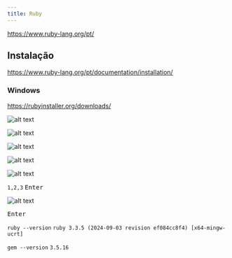 ```yaml
---
title: Ruby
---
```


https://www.ruby-lang.org/pt/

## Instalação

https://www.ruby-lang.org/pt/documentation/installation/

### Windows

https://rubyinstaller.org/downloads/

![alt text](/src/assets/content/docs/ruby/image.png)

![alt text](/src/assets/content/docs/ruby/image-1.png)

![alt text](/src/assets/content/docs/ruby/image-6.png)

![alt text](/src/assets/content/docs/ruby/image-2.png)

![alt text](/src/assets/content/docs/ruby/image-7.png)

`1,2,3` <kbd>Enter</kbd>

![alt text](/src/assets/content/docs/ruby/image-3.png)

<kbd>Enter</kbd>

`ruby --version`
`ruby 3.3.5 (2024-09-03 revision ef084cc8f4) [x64-mingw-ucrt]`

`gem --version`
`3.5.16`
